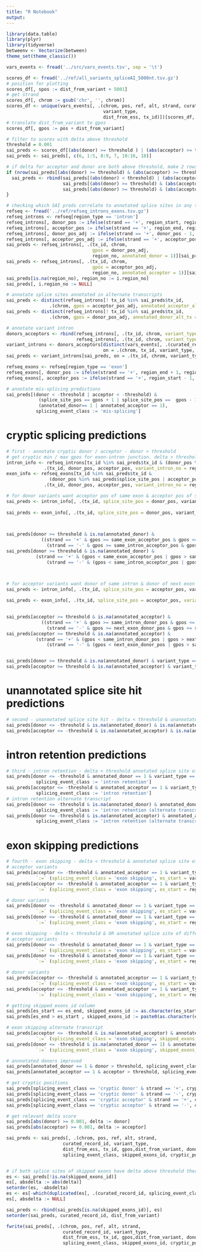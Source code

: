 ```yaml
---
title: "R Notebook"
output: 
---
```


```r
library(data.table)
library(plyr)
library(tidyverse)
betweenv <- Vectorize(between)
theme_set(theme_classic())
```


```r
vars_events <- fread('../src/vars_events.tsv', sep = '\t')

scores_df <- fread('../ref/all_variants_spliceAI_5000nt.tsv.gz')
# position for plotting
scores_df[, spos := dist_from_variant + 5001]
# get strand
scores_df[, chrom := gsub('chr', '', chrom)]
scores_df <- unique(vars_events[, .(chrom, pos, ref, alt, strand, curated_record_id, 
                                    variant_type, 
                                    dist_from_ess, tx_id)])[scores_df, on = .(chrom, pos, ref, alt)][!is.na(curated_record_id)]
# translate dist_from_variant to gpos
scores_df[, gpos := pos + dist_from_variant]

# filter to scores with delta above threshold
threshold = 0.001
sai_preds <- scores_df[(abs(donor) >= threshold ) | (abs(acceptor) >= threshold)]
sai_preds <- sai_preds[, c(6, 1:5, 8:9, 7, 10:16, 18)]
```

```r
# if delta for acceptor and donor are both above threshold, make 2 rows for delta
if (nrow(sai_preds[(abs(donor) >= threshold) & (abs(acceptor) >= threshold)]) > 0) {
  sai_preds <- rbind(sai_preds[(abs(donor) < threshold) | (abs(acceptor) < threshold)],
                     sai_preds[(abs(donor) >= threshold) & (abs(acceptor) >= threshold)] %>% mutate(donor = 0),
                     sai_preds[(abs(donor) >= threshold) & (abs(acceptor) >= threshold)] %>% mutate(acceptor = 0))
}

```


```r
# checking which SAI preds correlate to annotated splice sites in any transcript - differentiate between same transcript and alternate transcript
refseq <- fread('../ref/refseq_introns_exons.tsv.gz')
refseq_introns <- refseq[region_type == 'intron']
refseq_introns[, donor_pos := ifelse(strand == '+', region_start, region_end)]
refseq_introns[, acceptor_pos := ifelse(strand == '+', region_end, region_start)]
refseq_introns[, donor_pos_adj := ifelse(strand == '+', donor_pos - 1, donor_pos + 1)]
refseq_introns[, acceptor_pos_adj := ifelse(strand == '+', acceptor_pos + 1, acceptor_pos - 1 )]
sai_preds <- refseq_introns[, .(tx_id, chrom, 
                                gpos = donor_pos_adj, 
                                region_no, annotated_donor = 1)][sai_preds, on = .(tx_id, chrom, gpos)]
sai_preds <- refseq_introns[, .(tx_id, chrom, 
                                gpos = acceptor_pos_adj, 
                                region_no, annotated_acceptor = 1)][sai_preds, on = .(tx_id, chrom, gpos)]
sai_preds[is.na(region_no), region_no := i.region_no]
sai_preds[, i.region_no := NULL]

```

```r
# annotate splice sites annotated in alternate transcripts
sai_preds <- distinct(refseq_introns[! tx_id %in% sai_preds$tx_id,
                .(chrom, gpos = acceptor_pos_adj, annotated_acceptor_alt_tx = 1)])[sai_preds, on = .(chrom, gpos)]
sai_preds <- distinct(refseq_introns[! tx_id %in% sai_preds$tx_id,
                .(chrom, gpos = donor_pos_adj, annotated_donor_alt_tx = 1)])[sai_preds, on = .(chrom, gpos)]

# annotate variant intron
donors_acceptors <- rbind(refseq_introns[, .(tx_id, chrom, variant_type = 'donor', splice_site_pos = donor_pos, variant_intron_no = region_no)], 
                          refseq_introns[, .(tx_id, chrom, variant_type = 'acceptor', splice_site_pos = acceptor_pos, variant_intron_no = region_no)])
variant_introns <- donors_acceptors[distinct(vars_events[, .(curated_record_id, chrom, tx_id, variant_type, splice_site_pos)]), 
                                    on = .(chrom, tx_id, variant_type, splice_site_pos)]
sai_preds <- variant_introns[sai_preds, on = .(tx_id, chrom, variant_type, curated_record_id)]

refseq_exons <- refseq[region_type == 'exon']
refseq_exons[, donor_pos := ifelse(strand == '+', region_end + 1, region_start - 1)]
refseq_exons[, acceptor_pos := ifelse(strand == '+', region_start - 1, region_end + 1)]

# annotate mis-splicing predictions
sai_preds[(donor < -threshold | acceptor < -threshold) & 
            (splice_site_pos == gpos + 1 | splice_site_pos ==  gpos - 1) &
            (annotated_donor== 1 | annotated_acceptor == 1),
           splicing_event_class := 'mis-splicing']

```


# cryptic splicing predictions

```r
# first - annotate cryptic donor / acceptor - donor > threshold
# get cryptic min / max gpos for exon-intron junction. delta > threshold beyond these limits = 'other' 
intron_info <- refseq_introns[tx_id %in% sai_preds$tx_id & (donor_pos %in% sai_preds$splice_site_pos | acceptor_pos %in% sai_preds$splice_site_pos),
              .(tx_id, donor_pos, acceptor_pos, variant_intron_no = region_no)]
exon_info <- refseq_exons[tx_id %in% sai_preds$tx_id & 
                (donor_pos %in% sai_preds$splice_site_pos | acceptor_pos %in% sai_preds$splice_site_pos),
              .(tx_id, donor_pos, acceptor_pos, variant_intron_no = region_no)]

# for donor variants want acceptor pos of same exon & acceptor pos of same intron
sai_preds <- intron_info[, .(tx_id, splice_site_pos = donor_pos, variant_intron_no, same_intron_acceptor_pos = acceptor_pos)][sai_preds, 
                                                                                                                 on = .(tx_id, splice_site_pos, variant_intron_no)]
sai_preds <- exon_info[, .(tx_id, splice_site_pos = donor_pos, variant_intron_no, same_exon_acceptor_pos = acceptor_pos)][sai_preds, 
                                                                                                                 on = .(tx_id, splice_site_pos, variant_intron_no)]


sai_preds[donor >= threshold & is.na(annotated_donor) & 
             ((strand == '+' & gpos >= same_exon_acceptor_pos & gpos <= same_intron_acceptor_pos) |
               (strand == '-' & gpos >= same_intron_acceptor_pos & gpos <= same_exon_acceptor_pos)), splicing_event_class := 'cryptic donor']
sai_preds[donor >= threshold & is.na(annotated_donor) &
           (strand == '+' & (gpos < same_exon_acceptor_pos | gpos > same_intron_acceptor_pos) |
               (strand == '-' & (gpos < same_intron_acceptor_pos | gpos > same_exon_acceptor_pos))), splicing_event_class := 'other']



# for acceptor variants want donor of same intron & donor of next exon
sai_preds <- intron_info[, .(tx_id, splice_site_pos = acceptor_pos, variant_intron_no, same_intron_donor_pos = donor_pos)][sai_preds, 
                                                                                                                 on = .(tx_id, splice_site_pos, variant_intron_no)]
sai_preds <- exon_info[, .(tx_id, splice_site_pos = acceptor_pos, variant_intron_no = variant_intron_no - 1, next_exon_donor_pos = donor_pos)][sai_preds, 
                                                                                                                 on = .(tx_id, splice_site_pos, variant_intron_no)]

sai_preds[acceptor >= threshold & is.na(annotated_acceptor) & 
             ((strand == '+' & gpos >= same_intron_donor_pos & gpos <= next_exon_donor_pos) |
               (strand == '-' & gpos >= next_exon_donor_pos & gpos <= same_intron_donor_pos)), splicing_event_class := 'cryptic acceptor']
sai_preds[acceptor >= threshold & is.na(annotated_acceptor) &
           (strand == '+' & (gpos < same_intron_donor_pos | gpos > next_exon_donor_pos) |
               (strand == '-' & (gpos < next_exon_donor_pos | gpos > same_intron_donor_pos))), splicing_event_class := 'other']


sai_preds[donor >= threshold & is.na(annotated_donor) & variant_type == 'acceptor', splicing_event_class := 'other']
sai_preds[acceptor >= threshold & is.na(annotated_acceptor) & variant_type == 'donor', splicing_event_class := 'other']
```

# unannotated splice site hit predictions

```r
# second - unannotated splice site hit - delta < threshold & unannotated splice site in refseq
sai_preds[donor <= -threshold & is.na(annotated_donor) & is.na(annotated_donor_alt_tx), splicing_event_class := 'unannotated splice site hit']
sai_preds[acceptor <= -threshold & is.na(annotated_acceptor) & is.na(annotated_acceptor_alt_tx), splicing_event_class := 'unannotated splice site hit']
```

# intron retention predictions

```r
# third - intron retention - delta < threshold annotated splice site of different category & same intron
sai_preds[donor <= -threshold & annotated_donor == 1 & variant_type == 'acceptor' & variant_intron_no == region_no, 
           splicing_event_class := 'intron retention']
sai_preds[acceptor <= -threshold & annotated_acceptor == 1 & variant_type == 'donor' & variant_intron_no == region_no, 
           splicing_event_class := 'intron retention']
# intron retention alternate transcript
sai_preds[donor <= -threshold & is.na(annotated_donor) & annotated_donor_alt_tx == 1 & variant_type == 'acceptor' & variant_intron_no == region_no, 
           splicing_event_class := 'intron retention (alternate transcript)']
sai_preds[donor <= -threshold & is.na(annotated_acceptor) & annotated_acceptor_alt_tx == 1 & variant_type == 'donor' & variant_intron_no == region_no, 
           splicing_event_class := 'intron retention (alternate transcript)']

```

# exon skipping predictions
```r
# fourth - exon skipping - delta < threshold & annotated splice site of same category as variant 
# acceptor variants
sai_preds[acceptor <= -threshold & annotated_acceptor == 1 & variant_type == 'acceptor'& variant_intron_no < region_no , 
           `:=` (splicing_event_class = 'exon skipping', es_start = variant_intron_no + 1, es_end = region_no + 1)]
sai_preds[acceptor <= -threshold & annotated_acceptor == 1 & variant_type == 'acceptor'& variant_intron_no > region_no , 
           `:=` (splicing_event_class = 'exon skipping', es_start = region_no + 1, es_end = variant_intron_no + 1)]

# donor variants
sai_preds[donor <= -threshold & annotated_donor == 1 & variant_type == 'donor'& variant_intron_no < region_no , 
           `:=` (splicing_event_class = 'exon skipping', es_start = variant_intron_no, es_end = region_no)]
sai_preds[donor <= -threshold & annotated_donor == 1 & variant_type == 'donor'& variant_intron_no > region_no , 
           `:=` (splicing_event_class = 'exon skipping', es_start = region_no, es_end = variant_intron_no)]

# exon skipping - delta < threshold & OR annotated splice site of different category & different intron
# acceptor variants
sai_preds[donor <= -threshold & annotated_donor == 1 & variant_type == 'acceptor' & variant_intron_no < region_no , 
           `:=` (splicing_event_class = 'exon skipping', es_start = variant_intron_no + 1, es_end = region_no)]
sai_preds[donor <= -threshold & annotated_donor == 1 & variant_type == 'acceptor' & variant_intron_no > region_no , 
           `:=` (splicing_event_class = 'exon skipping', es_start = region_no, es_end = variant_intron_no + 1)] 

# donor variants
sai_preds[acceptor <= -threshold & annotated_acceptor == 1 & variant_type == 'donor' & variant_intron_no < region_no,
           `:=` (splicing_event_class = 'exon skipping', es_start = variant_intron_no, es_end = region_no + 1) ]
sai_preds[acceptor <= -threshold & annotated_acceptor == 1 & variant_type == 'donor' & variant_intron_no > region_no,
           `:=` (splicing_event_class = 'exon skipping', es_start = region_no + 1, es_end = variant_intron_no)]

# getting skipped_exons_id column
sai_preds[es_start == es_end, skipped_exons_id := as.character(es_start)]
sai_preds[es_end > es_start , skipped_exons_id := paste0(as.character(es_start), '-', as.character(es_end))]

# exon skipping alternate transcript
sai_preds[acceptor <= -threshold & is.na(annotated_acceptor) & annotated_acceptor_alt_tx == 1,
           `:=` (splicing_event_class = 'exon skipping', skipped_exons_id = 'alternate transcript')]
sai_preds[donor <= -threshold & is.na(annotated_donor == 1) & annotated_donor_alt_tx == 1,
           `:=` (splicing_event_class = 'exon skipping', skipped_exons_id = 'alternate transcript')]

# annnotated donors improved
sai_preds[annotated_donor == 1 & donor > threshold, splicing_event_class := 'annotated donor improved' ]
sai_preds[annotated_acceptor == 1 & acceptor > threshold, splicing_event_class := 'annotated acceptor improved' ]
```

```r
# get cryptic positions
sai_preds[splicing_event_class == 'cryptic donor' & strand == '+', cryptic_pos := gpos + 1]
sai_preds[splicing_event_class == 'cryptic donor' & strand == '-', cryptic_pos := gpos - 1]
sai_preds[splicing_event_class == 'cryptic acceptor' & strand == '+', cryptic_pos := gpos - 1]
sai_preds[splicing_event_class == 'cryptic acceptor' & strand == '-', cryptic_pos := gpos + 1]
```

```r
# get relevant delta score
sai_preds[abs(donor) >= 0.001, delta := donor]
sai_preds[abs(acceptor) >= 0.001, delta := acceptor]

sai_preds <- sai_preds[, .(chrom, pos, ref, alt, strand, 
                     curated_record_id, variant_type, 
                     dist_from_ess, tx_id, gpos,dist_from_variant, donor, acceptor,
                     splicing_event_class, skipped_exons_id, cryptic_pos, delta)]


# if both splice sites of skipped exons have delta above threshold there are 2 rows representing this event. delete one row and take highest magnitude delta
es <- sai_preds[!is.na(skipped_exons_id)]
es[, absdelta := abs(delta)]
setorder(es, -absdelta)
es <- es[-which(duplicated(es[, .(curated_record_id, splicing_event_class, skipped_exons_id)]))]
es[, absdelta := NULL]

sai_preds <- rbind(sai_preds[is.na(skipped_exons_id)], es)
setorder(sai_preds, curated_record_id, dist_from_variant)
```


```r
fwrite(sai_preds[, .(chrom, pos, ref, alt, strand, 
                     curated_record_id, variant_type, 
                     dist_from_ess, tx_id, gpos,dist_from_variant, donor, acceptor,
                     splicing_event_class, skipped_exons_id, cryptic_pos, delta)], '../ref/sai_preds_complete.csv')
```


